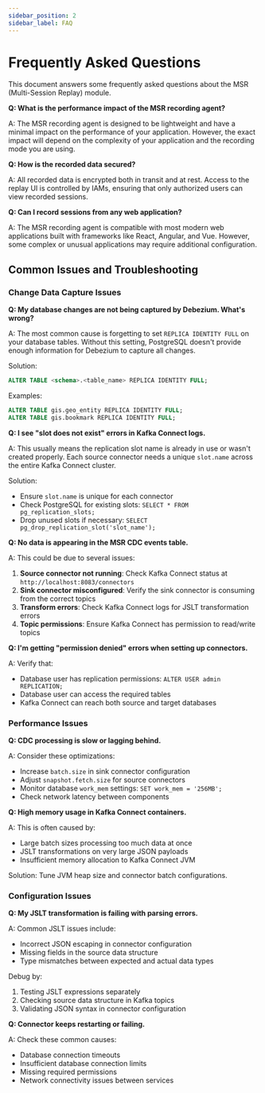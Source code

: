 ```yaml
---
sidebar_position: 2
sidebar_label: FAQ
---
```


# Frequently Asked Questions

This document answers some frequently asked questions about the MSR (Multi-Session Replay) module.

**Q: What is the performance impact of the MSR recording agent?**

A: The MSR recording agent is designed to be lightweight and have a minimal impact on the performance of your application. However, the exact impact will depend on the complexity of your application and the recording mode you are using.

**Q: How is the recorded data secured?**

A: All recorded data is encrypted both in transit and at rest. Access to the replay UI is controlled by IAMs, ensuring that only authorized users can view recorded sessions.

**Q: Can I record sessions from any web application?**

A: The MSR recording agent is compatible with most modern web applications built with frameworks like React, Angular, and Vue. However, some complex or unusual applications may require additional configuration.

## Common Issues and Troubleshooting

### Change Data Capture Issues

**Q: My database changes are not being captured by Debezium. What's wrong?**

A: The most common cause is forgetting to set `REPLICA IDENTITY FULL` on your database tables. Without this setting, PostgreSQL doesn't provide enough information for Debezium to capture all changes. 

Solution:
```sql
ALTER TABLE <schema>.<table_name> REPLICA IDENTITY FULL;
```

Examples:
```sql
ALTER TABLE gis.geo_entity REPLICA IDENTITY FULL;
ALTER TABLE gis.bookmark REPLICA IDENTITY FULL;
```

**Q: I see "slot does not exist" errors in Kafka Connect logs.**

A: This usually means the replication slot name is already in use or wasn't created properly. Each source connector needs a unique `slot.name` across the entire Kafka Connect cluster.

Solution:
- Ensure `slot.name` is unique for each connector
- Check PostgreSQL for existing slots: `SELECT * FROM pg_replication_slots;`
- Drop unused slots if necessary: `SELECT pg_drop_replication_slot('slot_name');`

**Q: No data is appearing in the MSR CDC events table.**

A: This could be due to several issues:

1. **Source connector not running**: Check Kafka Connect status at `http://localhost:8083/connectors`
2. **Sink connector misconfigured**: Verify the sink connector is consuming from the correct topics
3. **Transform errors**: Check Kafka Connect logs for JSLT transformation errors
4. **Topic permissions**: Ensure Kafka Connect has permission to read/write topics

**Q: I'm getting "permission denied" errors when setting up connectors.**

A: Verify that:
- Database user has replication permissions: `ALTER USER admin REPLICATION;`
- Database user can access the required tables
- Kafka Connect can reach both source and target databases

### Performance Issues

**Q: CDC processing is slow or lagging behind.**

A: Consider these optimizations:
- Increase `batch.size` in sink connector configuration
- Adjust `snapshot.fetch.size` for source connectors
- Monitor database `work_mem` settings: `SET work_mem = '256MB';`
- Check network latency between components

**Q: High memory usage in Kafka Connect containers.**

A: This is often caused by:
- Large batch sizes processing too much data at once
- JSLT transformations on very large JSON payloads
- Insufficient memory allocation to Kafka Connect JVM

Solution: Tune JVM heap size and connector batch configurations.

### Configuration Issues

**Q: My JSLT transformation is failing with parsing errors.**

A: Common JSLT issues include:
- Incorrect JSON escaping in connector configuration
- Missing fields in the source data structure
- Type mismatches between expected and actual data types

Debug by:
1. Testing JSLT expressions separately
2. Checking source data structure in Kafka topics
3. Validating JSON syntax in connector configuration

**Q: Connector keeps restarting or failing.**

A: Check these common causes:
- Database connection timeouts
- Insufficient database connection limits
- Missing required permissions
- Network connectivity issues between services
